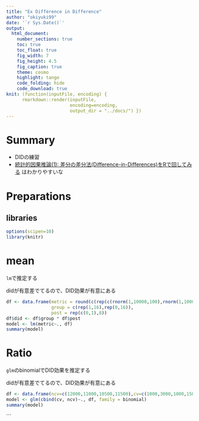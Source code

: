 ```yaml
---
title: "Ex Difference in Difference"
author: "okiyuki99"
date: '`r Sys.Date()`'
output:
  html_document:
    number_sections: true
    toc: true
    toc_float: true
    fig_width: 7
    fig_height: 4.5
    fig_caption: true
    theme: cosmo
    highlight: tango
    code_folding: hide
    code_download: true
knit: (function(inputFile, encoding) { 
      rmarkdown::render(inputFile,
                        encoding=encoding, 
                        output_dir = "../docs/") })
---
```


# Summary 

* DIDの練習
* [統計的因果推論(1): 差分の差分法(Difference-in-Differences)をRで回してみる](https://tjo.hatenablog.com/entry/2016/08/02/190000) はわかりやすいな

# Preparations {.tabset .tabset-fade .tabset-pills}

## libraries

```r
options(scipen=10)
library(knitr)
```
 

# mean

`lm`で推定する

didが有意差でてるので、DID効果が有意にある

```r
df <- data.frame(metric = round(c(rep(c(rnorm(1,10000,100),rnorm(1,10000,100)+5000,rnorm(1,20000,100),rnorm(1,20000,100)+7500),4),rep(c(rnorm(1,10000,100),rnorm(1,10000,100)+100,rnorm(1,9000,100),rnorm(1,9000,100)+100),4)),0),
                 group = c(rep(1,16),rep(0,16)),
                 post = rep(c(0,1),8))
df$did <- df$group * df$post
model <- lm(metric~., df)
summary(model)
```


# Ratio 

`glm`のbinomialでDID効果を推定する

didが有意差でてるので、DID効果が有意にある

```r
df <- data.frame(ncv=c(12000,11000,10500,11500),cv=c(1000,3000,1000,1500), group = c(1,1,0,0), post = c(0,1,0,1), did = c(0,1,0,0))
model <- glm(cbind(cv, ncv)~., df, family = binomial)
summary(model)
```
```

